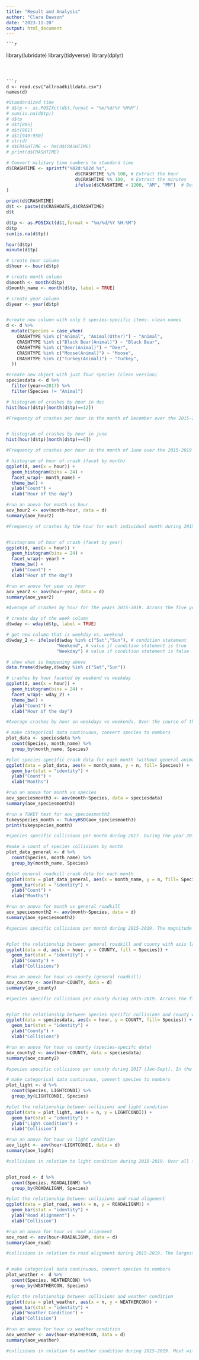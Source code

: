 ---
title: "Result and Analysis"
author: "Clara Dawson"
date: "2023-11-20"
output: html_document
---

    ```{r setup, include=FALSE}
    
library(lubridate)
library(tidyverse)
library(dplyr)
    
```



```{r data}

d <- read.csv("allroadkilldata.csv")
names(d)

```



```{r data cleaning}

#Standardized time
# d$tp <- as.POSIXct(d$t,format = "%m/%d/%Y %H%M")
# sum(is.na(d$tp))
# d$tp
# d$t[895]
# d$t[981]
# d$t[949:950]
# str(d)
# d$CRASHTIME <- hm(d$CRASHTIME)
# print(d$CRASHTIME)

# Convert military time numbers to standard time 
d$CRASHTIME <- sprintf("%02d:%02d %s",
                          d$CRASHTIME %/% 100, # Extract the hour
                          d$CRASHTIME %% 100,  # Extract the minutes
                          ifelse(d$CRASHTIME < 1200, "AM", "PM")  # Determine AM or PM
)

print(d$CRASHTIME)
d$t <- paste(d$CRASHDATE,d$CRASHTIME)
d$t

d$tp <- as.POSIXct(d$t,format = "%m/%d/%Y %H:%M")
d$tp
sum(is.na(d$tp))

hour(d$tp)
minute(d$tp)

# create hour column
d$hour <- hour(d$tp)

# create month column
d$month <- month(d$tp)
d$month_name <- month(d$tp, label = TRUE)

# create year column
d$year <- year(d$tp)


#create new column with only 5 species-specific items- clean names
d <- d %>%
  mutate(Species = case_when(
    CRASHTYPE %in% c("Animal", "Animal(Other)") ~ "Animal",
    CRASHTYPE %in% c("Black Bear(Animal)") ~ "Black Bear", 
    CRASHTYPE %in% c("Deer(Animal)") ~ "Deer", 
    CRASHTYPE %in% c("Moose(Animal)") ~ "Moose", 
    CRASHTYPE %in% c("Turkey(Animal)") ~ "Turkey", 
  ))

#create new object with just four species (clean version)
speciesdata <- d %>%
  filter(year==2017) %>%
  filter(Species != "Animal")


```

```{r crashes with respect to hour}

# histogram of crashes by hour in dec
hist(hour(d$tp)[month(d$tp)==12]) 

#Frequency of crashes per hour in the month of December over the 2015-2019 period. During the month of December, the number of recorded wildlife-vehicle collisions occurred more frequently late in the afternoon, peaking around 4:00-5:00pm. Fewer collisions occurred during the middle of the day, with the lowest numbers around 12:00pm.


# histogram of crashes by hour in june
hist(hour(d$tp)[month(d$tp)==6])

#Frequency of crashes per hour in the month of June over the 2015-2019 period. During the month of June, the number of recorded wildlife-vehicle collisions was highest in the evening. The peak number of collisions occurred around 9:00-10:00pm, while the lowest number of collisions occurred around midnight. Overall, the number of collisions stayed relatively consistent throughout the day from 4:00am to 6:00pm.

# histogram of hour of crash (facet by month)
ggplot(d, aes(x = hour)) +
  geom_histogram(bins = 24) +
  facet_wrap(~ month_name) +
  theme_bw() +
  ylab("Count") +
  xlab("Hour of the day")

#run an anova for month vs hour
aov_hour2 <- aov(month~hour, data = d)
summary(aov_hour2)

#Frequency of crashes by the hour for each individual month during 2015-2019. During the month of November, the magnitude of vehicle collisions was significantly higher than any other month, with a large spike of collisions occurring later in the afternoon around 4:00-5:00pm.  An Anova was run for hour vs month, and the p-value resulting from this analysis is 0.0134. This indicated that there was a significant relationship between the hour of the day and the month of the year for the collision occurrences. 


#histograms of hour of crash (facet by year)
ggplot(d, aes(x = hour)) +
  geom_histogram(bins = 24) +
  facet_wrap(~ year) +
  theme_bw() +
  ylab("Count") +
  xlab("Hour of the day")

#run an anova for year vs hour
aov_year2 <- aov(hour~year, data = d)
summary(aov_year2)

#Average of crashes by hour for the years 2015-2019. Across the five years of data collection, the trend of collisions by hour stayed relatively consistent. An Anova was run for hour vs year, and the p-value was 0.0527, which indicated that there wasn’t a significant relationship between the two variables.

# create day of the week column
d$wday <- wday(d$tp, label = TRUE)

# get new column that is weekday vs. weekend
d$wday_2 <- ifelse(d$wday %in% c("Sat","Sun"), # condition statement
                   "Weekend", # value if condition statement is true
                   "Weekday") # value if condition statement is false

# show what is happening above
data.frame(d$wday,d$wday %in% c("Sat","Sun"))

# crashes by hour faceted by weekend vs weekday
ggplot(d, aes(x = hour)) +
  geom_histogram(bins = 24) +
  facet_wrap(~ wday_2) +
  theme_bw() +
  ylab("Count") +
  xlab("Hour of the day")

#Average crashes by hour on weekdays vs weekends. Over the course of the five year-study period, the magnitude of collisions occurring during the weekday was significantly higher than that on the weekend. The hourly trend for when collisions occurred overall was consistently highest later in the day around 4:00-5:00pm. 

```

```{r Collision patterns by species}

# make categorical data continuous, convert species to numbers
plot_data <- speciesdata %>%
  count(Species, month_name) %>%
  group_by(month_name, Species)

#plot species specific crash data for each month (without general animals)
ggplot(data = plot_data, aes(x = month_name, y = n, fill= Species)) + 
  geom_bar(stat = "identity") +
  ylab("Count") +
  xlab("Months")

#run an anova for month vs species
aov_speciesmonth3 <- aov(month~Species, data = speciesdata)
summary(aov_speciesmonth3)

#run a TUKEY test for aov_speciesmonth3
tukeyspecies_month <- TukeyHSD(aov_speciesmonth3)
print(tukeyspecies_month)

#species specific collisions per month during 2017. During the year 2017, moose collisions were the most common type of collision to occur in New Hampshire. Out of the months that had species-specific data recorded, June had the highest number of collisions occur. September and March were the months with the fewest recorded species-specific vehicle collisions. An Anova was run comparing the month with the species-specific vehicle collisions. The p-value was 1.86e-7 and the F-value was 11.95. As these values are incredibly small and large, respectively, the ANOVA analysis suggests that there is significant relationship between the month of the year and species-specific collisions in the year 2017. Using this ANOVA model, I ran tukey test to help identify any significant differences between groups of species included in the data. From this test, six comparisons were made amongst the four species, having each of the species be statisically compared to each of the three others. Black bear collisions did not have a statiscally significant difference with any of the other three species, as the p-value calcuated from each of the comparisions was greater than 0.05. The black-bear comparisions also had negative differences with the other species, with the exception of the black-bear-turkey comparison, which had a difference of 0.78. This is likely due to the fact that there were only 8 recorded instances of a WVC with a black bear, therefore not having enough data. The other three species comparisons that were modeled from the Tukey Test were all statistically significant, as all of the p-values were less than 0.05. The p-value calucated from moose-deer was 0.0000184 with a difference of 1.24, turkey-deer was 0.0000005 with a difference of 2.14, and moose-turkey was 0.0475558 with a difference of 0.9. 

#make a count of species collisions by month
plot_data_general <- d %>%
  count(Species, month_name) %>%
  group_by(month_name, Species)

#plot general roadkill crash data for each month 
ggplot(data = plot_data_general, aes(x = month_name, y = n, fill= Species)) + 
  geom_bar(stat = "identity") +
  ylab("Count") +
  xlab("Months")

#run an anova for month vs general roadkill
aov_speciesmonth2 <- aov(month~Species, data = d)
summary(aov_speciesmonth2)

#species specific collisions per month during 2015-2019. The magnitude of wildlife-vehicle collisions was highest in the month of November, followed by June. The number of collisions was lowest during the late winter/early spring months (Feb-April) as well as in August and September. An Anova was run comparing the statistical significance of the month and its effect on wildlife vehicle collisions. With the p-value being <2e-16, the analysis suggested that there was a significant relationship between the two variables, as well as provided strong evidence to reject the null hypothesis. The F-value, 34.97, was high and reinforced the evidence against the null hypothesis. 


#plot the relationship between general roadkill and county with axis labels
ggplot(data = d, aes(x = hour, y = COUNTY, fill = Species)) +
  geom_bar(stat = "identity") +
  ylab("County") +
  xlab("Collisions")

#run an anova for hour vs county (general roadkill)
aov_county <- aov(hour~COUNTY, data = d)
summary(aov_county)

#species specific collisions per county during 2015-2019. Across the five-year period, the county of Hillsborough had the highest number of wildlife-vehicle collisions occur, while Coos and Sullivan counties had the lowest number of collisions. An Anova was run to analyze the relationship between county and hour of collisions. The p-value was 0.108, which did not provide strong evidence to indicate that there was a significant difference between the two variables. The F-value was also relatively small (1.604), further supporting this idea.


#plot the relationship between species specific collisions and county with axis labels
ggplot(data = speciesdata, aes(x = hour, y = COUNTY, fill= Species)) +
  geom_bar(stat = "identity") +
  ylab("County") +
  xlab("Collisions")

#run an anova for hour vs county (species-specifc data)
aov_county2 <- aov(hour~COUNTY, data = speciesdata)
summary(aov_county2)

#species specific collisions per county during 2017 (Jan-Sept). In the year 2017, Merrimack County had highest number of moose collisions, followed by Grafton County. Merrimack had the highest number of species-specific collisions overall, with moose and deer dominating out of all four species. Carroll county had the lowest number of species-specific collisions in 2017. An Anova was run, and the analysis presented the p-value as 0.000798 and the F-value as 3.266. From this analysis, it is suggested that the county had a statistical significance on collisions occurrences. 


```

```{r Collision patterns with respect to independent variables}

# make categorical data continuous, convert species to numbers
plot_light <- d %>%
  count(Species, LIGHTCONDI) %>%
  group_by(LIGHTCONDI, Species)

#plot the relationship between collisions and light condition 
ggplot(data = plot_light, aes(x = n, y = LIGHTCONDI)) +
  geom_bar(stat = "identity") +
  ylab("Light Condition") +
  xlab("Collision")

#run an anova for hour vs light condition
aov_light <- aov(hour~LIGHTCONDI, data = d)
summary(aov_light)

#collisions in relation to light condition during 2015-2019. Over all five years, most wildlife-vehicle collisions occurred when it was dark and there was no streetlight. An Anova analysis indicated that this relationship was significant, as the p-value was <2e-16 and F-value was 143.5, which worked together to enforce the idea that the null hypothesis can be rejected.


plot_road <- d %>%
  count(Species, ROADALIGNM) %>%
  group_by(ROADALIGNM, Species)

#plot the relationship between collisions and road alignment 
ggplot(data = plot_road, aes(x = n, y = ROADALIGNM)) +
  geom_bar(stat = "identity") +
  ylab("Road Alignment") +
  xlab("Collision")

#run an anova for hour vs road alignment
aov_road <- aov(hour~ROADALIGNM, data = d)
summary(aov_road)

#collisions in relation to road alignment during 2015-2019. The largest amount of vehicle collisions that occurred on roads were identified to be straight and level. After running an Anova analysis, it was indicated that there was not enough strong evidence to suggest that there was a significant relationship between road alignment and vehicle collisions. The p-value was 0.668 and the F-value was 0.773.  


# make categorical data continuous, convert species to numbers
plot_weather <- d %>%
  count(Species, WEATHERCON) %>%
  group_by(WEATHERCON, Species)

#plot the relationship between collisions and weather condition 
ggplot(data = plot_weather, aes(x = n, y = WEATHERCON)) +
  geom_bar(stat = "identity") +
  ylab("Weather Condition") +
  xlab("Collision")

#run an anova for hour vs weather condition
aov_weather <- aov(hour~WEATHERCON, data = d)
summary(aov_weather)

#collisions in relation to weather condition during 2015-2019. Most wildlife vehicle collisions across the five-year period occurred when the weather was clear. After running an Anova analysis, it is suggested that there were significant differences between the two variables, as the p-value was 0.0031. This value, alongside the F-value of 2.408, supported the rejection of the null hypothesis. 








```

